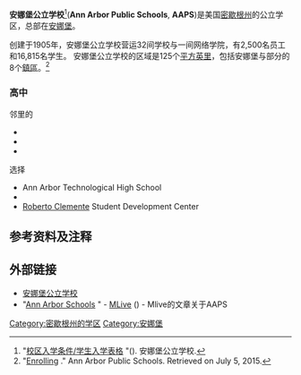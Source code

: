 '''安娜堡公立学校'''<ref>"[http://www.a2schools.org/cms/lib8/MI01907933/Centricity/domain/1675/files/enrollment_packet_chi_rv04.pdf 校区入学条件/学生入学表格] {{WebCite|url=https://www.webcitation.org/6ZmuNInEf?url=http://www.a2schools.org/cms/lib8/MI01907933/Centricity/domain/1675/files/enrollment_packet_chi_rv04.pdf |date=20150705054643 |dateformat=iso }}"(). 安娜堡公立学校.</ref>('''Ann Arbor Public Schools''', '''AAPS''')是美国[[密歇根州|密歇根州]]的公立学区，总部在[[安娜堡|安娜堡]]。

创建于1905年，安娜堡公立学校营运32间学校与一间网络学院，有2,500名员工和16,815名学生。 安娜堡公立学校的区域是125个[[平方英里|平方英里]]，包括安娜堡与部分的8个[[鎮區_(美國)|鎮區]]。<ref>"[http://www.a2schools.org/site/Default.aspx?PageID=5344 Enrolling] {{Wayback|url=http://www.a2schools.org/site/Default.aspx?PageID=5344 |date=20210120180243 }}." Ann Arbor Public Schools. Retrieved on July 5, 2015.</ref>

===高中===
邻里的
*{{link-en|Huron High School|Huron High School (Ann Arbor, Michigan)}}
*{{link-en|Pioneer High School|Ann Arbor Pioneer High School}}
*{{link-en|Skyline High School|Skyline High School (Ann Arbor, Michigan)}}
选择
*Ann Arbor Technological High School
*{{link-en|Community High School|Community High School (Ann Arbor, Michigan)}}
*[[Roberto_Clemente|Roberto Clemente]] Student Development Center

==参考资料及注释==
{{reflist}}

==外部链接==
{{Commonscat|Ann Arbor Public Schools}}
* [http://www.a2schools.org 安娜堡公立学校] {{Wayback|url=http://www.a2schools.org/ |date=20210305161954 }} {{en icon}}
* "[http://topics.mlive.com/tag/ann-arbor-schools/posts.html Ann Arbor Schools] {{Wayback|url=http://topics.mlive.com/tag/ann-arbor-schools/posts.html |date=20151019085714 }}" - [[MLive|MLive]] ({{link-en|MLive|MLive}}) - Mlive的文章关于AAPS {{en icon}}
[[Category:密歇根州的学区|Category:密歇根州的学区]]
[[Category:安娜堡|Category:安娜堡]]